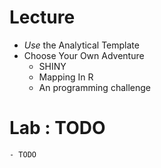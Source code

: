 # Lecture
- _Use_ the Analytical Template
- Choose Your Own Adventure
    - SHINY
    - Mapping In R
    - An programming challenge

# Lab : TODO
    - TODO
